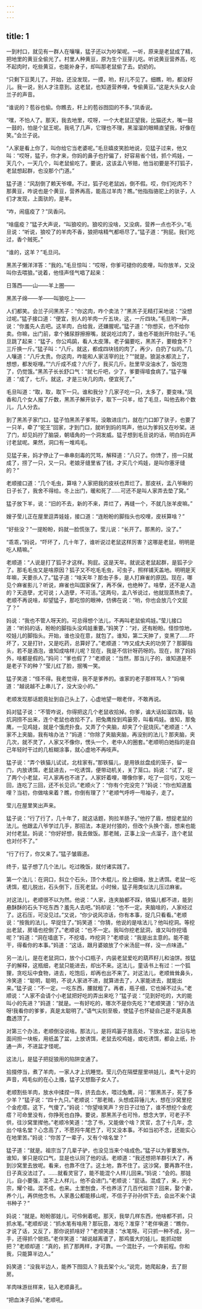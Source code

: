 ```yaml
---
---
---
```

title: 1
---



一到村口，就见有一群人在嚷嚷，猛子还以为吵架呢。一听，原来是老鼠成了精，把地里的黄豆全偷光了。村里人种黄豆，原为生个豆芽儿吃。听说黄豆营养高，吃不起肉时，吃些黄豆，也能补身子，却叫那老鼠偷了去。奶奶的。

“只剩下豆荚儿了。开始，还没发现，一摸，哟，籽儿不见了。细瞧，哟，都没籽儿。我一说，别人才注意到。这老鼠，也知道营养哩，专偷黄豆。”这是大头女人会兰子的声音。

“谁说的？苞谷也偷。你瞧去，秆上的苞谷囫囵的不多。”凤香说。

“嘿，不怕人了。那天，我去地里，哎呀，一个大老鼠正望我，比猫还大，嘴一鼓一鼓的，怕是个鼠王呢。我吼了几声，它理也不理，黑溜溜的眼睛直望我，好像在笑。”会兰子说。

“人家是看上你了，叫你给它当老婆呢。”毛旦嬉皮笑脸地说，见猛子过来，他又叫：“哎呀，猛子，你才来，你妈的鼻子也拧偏了，好容易省个钱，抓个鸡娃，一天几个，一天几个，叫老鼠偷吃了。要说，这该孟八爷赔，他当初要是不打狐子，老鼠想起群，也没那个门道。”

猛子道：“风刮倒了赖天爷哩。不过，狐子吃老鼠凶，倒不假。哎，你们吃肉不？那黄豆，咋说也是个黄豆，营养再高，能高过羊肉？瞧。”他指指骆驼上的驮子，人们才发现，上面驮的，是羊。

“咋，闹瘟疫了？”凤香问。

“啥瘟疫？”猛子大声说，“叫狼咬的。狼咬的没啥，又没病，营养一点也不少。”毛旦说：“听说，狼咬了的羊肉不香，狼把啥精气都咂尽了。”猛子道：“狗屁。我们吃过，香个贼死。”

“谁的，这羊？”毛旦问。

黑羔子懒洋洋答：“我的。”毛旦惊叫：“哎呀，你爹可褪你的皮哩，叫你放羊，又没叫你去喂狼。”说着，他怪声怪气唱了起来：

日落西——山——羊上圈——

黑羔子绵——羊——叫狼吃上——

人们都笑。会兰子问黑羔子：“你这肉，咋个卖法？”黑羔子无精打采地说：“没想过呢。”猛子接口道：“便宜，别人的羊肉一斤五块，这，一斤四块。”毛旦哟一声，说：“你羞先人去吧。这羊肉，白给我，还嫌腥呢。”猛子道：“你想买，也不给你卖。你嘛，出门前，拿个猪尿脬擦擦嘴，就说吃过肉了，谁也不能剖开你肚子。”毛旦跳了起来：“猛子，你公鸡鹐，看人太皮薄。老子偏要吃，黑羔子，要粮食不？三斤换一斤。”猛子叫：“八斤。就这，都成四块钱的肉了，再少，白扔了似的。”几人嚷道：“八斤太贵。你这肉，咋能和人家活宰的比？”“就是。狼涎水都流上了，想想，都发呕哩。”“六斤成不成？六斤了，我买几斤。肚里早没油水了，饭吃饱了，仍觉饿。”黑羔子长长舒口气：“就七斤吧，少了，爹要得噎食病了。”猛子嚷道：“成了，七斤。就这，才是三块几的肉，便宜死了。”

毛旦叫道：“取，取，取下一只。谁和我分？几家子吃一只，太多了，要变味。”凤香和几个女人报了斤数，黑羔子解开驮子，取下一只羊，给了毛旦，叫他去称个数儿，几人分去。

到了黑羔子家门口，猛子怕黑羔子爹骂，没敢进庄门，就在门口卸了驮子，也要了一只羊，牵了“驼王”回家，才到门口，就听到妈的骂声，他以为爹妈又在吵架。进了门，却见妈拧了脑袋，朝墙角的一个洞发威。猛子想到毛旦说的话，明白妈在声讨老鼠呢。果然，洞口有一堆鸡毛。

见猛子来，妈才停止了一串串刻毒的咒骂，解释道：“八只了。你馋了，捞一只就成了，捞了一只，又一只。老娘牙缝里省了钱，才买几个鸡娃，是叫你塞牙缝的？”

老顺接口道：“几个毛虫，算啥？人家把我的皮袄也弄烂了。那皮袄，孟八爷瞅的日子长了，我舍不得给。冬上出门，暖和死了……可还不是叫人家弄去垫了窝。”

猛子放下羊，说：“旧的不去，新的不来，弄烂了，再缝一个，不就几张羊皮嘛。”

嫂子莹儿正在屋里逗弄娃娃，接口道：“连盼盼的脚指头也咬哩，皮袄算啥？”

“好些没？”一提盼盼，妈就一脸慌张了。莹儿说：“长开了。那黑的，没了。”

“乖乖，”妈说，“吓坏了，几十年了，谁听说过老鼠这样厉害？这哪是老鼠，明明是吃人精嘛。”

老顺道：“人说是打了狐子才这样。狗屁。这是天年。就说这老鼠起群，是狐子少了。那毛毛虫又是啥原因？狐子又不吃毛毛虫，可虫子，照样铺天盖地。明明是天年嘛，天要杀人了。”猛子道：“啥天年？那虫子多，是人打麻雀的原因。现在，哪见个麻雀影儿？听说，麻雀也叫国家保了，再不保，也绝种了。啥孽，还不是人造的？天造孽，尤可说；人造孽，不可活。”这两句，孟八爷说过，他就现蒸热卖了。老顺不再说啥，却望猛子，那吃惊的眼神，仿佛在说：“哟，你也会放几个文屁了？”

妈说：“我也不管人呀天的。可总得想个法儿，不再叫老鼠偷鸡娃。”莹儿接口道：“听妈的话，盼盼的脚指头没鸡娃重要。”妈笑了：“对，还有盼盼。怪惊惊地，咬娃儿的脚指头。开始，谁也没在意，就包了。谁知，第二天肿了，变黑了……吓坏了，又是打针，又是吃药，总算好了。”老顺道：“咋又成大夫的功劳了？那脚指头，若不是酒泡，谁知成啥样儿呢？现在，我是不信针呀药呀的。现在，除了妈妈外，啥都是假的。”妈问：“爹也假了？”老顺说：“当然，那当儿子的，谁知道是不是老子下的种？”莹儿红了脸，抿嘴一笑。

猛子笑道：“怪不得。我老觉得，我不是爹养的。谁家的老子那样骂人？”妈嗔道：“越说越不上串儿了，没大没小的。”

老顺发现那话题竟扯到自己头上了，心虚地望一眼老伴，不敢再说。

妈对猛子说：“不管咋说，你得把这几个老鼠收拾掉。你爹，谝大话如溜四海，钻炕洞捞不出来，连个老鼠也收拾不了。把兔鹰拴到鸡篓旁，叫看鸡娃。谁知，那兔鹰，一见鸡娃，就是个饿虎扑食。又弄了个夹脑，却夹了个屁烧灰。”老顺道：“人家不上夹脑，我有啥办法？”妈道：“你除了夹脑夹脑，再没别的法儿？那夹脑，夹几次，就不灵了，人家又不像你，愣头一个，老中人的圈套。”老顺明白她指的是自己年轻时干过的几桩糊涂事，就心虚地不再吱声。

猛子说：“弄个铁猫儿试试，北柱家有。”那铁猫儿，是用铁丝盘成的笼子，留一门，内放诱饵，老鼠进去，一吃诱饵，便带动机关，关了笼口。妈说：“试了，捉了两个小老鼠，可人家再也不进了。人家奸着哩，哪像你爹，吃了一回亏，又吃一回，连吃了三回，还不长见识。”老顺火了：“你有个完没完？”妈说：“你也知道羞哩？当初，你做啥来着？瞧，你倒有理了？”老顺气呼呼一甩袖子，走了。

莹儿在屋里笑出声来。

猛子说：“行了行了，几十年了，就这话题，狗拉羊肠子。”他拧了眉，想捉老鼠的法儿。他跟孟八爷学过几手，那招法，本是对付狼的，但改个头换个面，想来也能对付老鼠。妈说：“你好好想，我去做饭。那老贼，正事上没一点溜子，连个老鼠也对付不了。”

“行了行了，你又来了。”猛子皱眉道。

终于，猛子想了几个法儿。吃过晚饭，就付诸实践了。

第一个法儿：在洞口，斜立个石头，顶个木棍儿，拴上细绳，放上诱饵。老鼠一吃诱饵，棍儿脱出，石头倒下，压死老鼠。小时候，猛子用类似法儿压过麻雀。

对这法儿，老顺很不以为然。他说：“人家，连夹脑都不踩，铁猫儿都不进，能到悬酥酥的石头下吃东西？羞先人去吧。”妈却说：“也不一定。夹脑啥的，人家经过了。这石压，可没见过。”又说，“你少说风凉话，你有本事，捉几只看看。”老顺说：“按我的法儿，早捉住了。”妈笑道：“你猜，他说的是啥法儿？他叫挖洞。等挖出老鼠，房墙也挖倒了。”老顺说：“也不一定。我叫你挖老鼠洞，谁又叫你挖墙呢？”妈道：“洞在墙底下，不挖墙，咋挖洞？”老顺说：“我是出主意的。能不能干，得看你的本事。”妈道：“这话，跟月婆娘放了个米汤屁一样，没一点味道。”

另一法儿，是在老鼠洞口，放个小口瓶子，内装老鼠爱吃的葫芦籽儿和油饼。按猛子的解释，这瓶细，老鼠只能进去，却出不来。这法儿，童话书上有过：一个狐狸，贪吃坛中食物，进去，吃饱后，却再也出不来了。对这法儿，老顺耸耸鼻头，冷笑道：“聪明，聪明，不说人家进不进，就算进去了，人家能进去，就能出来。”猛子说：“不一定。一吃东西，腰就粗了。再者，瓶子细，它也掉不过头。”老顺说：“人家不会请个小老鼠把好吃的弄出来吃？”猛子说：“见到好吃的，大的能叫小的先进？”妈道：“就是。一有好吃的，哪次不是你先吃？”老顺笑道：“好办法呀!我看你的爹爹，真是太聪明了。”语气尖刻至极，使猛子也怀疑自己是不是真愚蠢透顶了。

对第三个办法，老顺倒没说啥。那法儿，是将鸡篓子放高处，下放水盆，盆沿与地面间担一块板，用纸盖了盆，上放诱饵，老鼠去咬鸡娃，或吃诱饵，都会上纸，扑通一声，不进盆才怪呢。

这法儿，是猛子把捉狼用的陷阱变通了。

拾掇停当，煮了羊肉，一家人才上炕睡觉。莹儿仍在隔壁屋里哄娃儿，柔气十足的声音，鸡毛似的在心上搔，猛子又想豁子女人了。

老顺割些羊肉，放水中揉捏一阵，挤去血水，喂过兔鹰，问：“那黑羔子，死了多少羊？”猛子说：“四十九只。”老顺说：“那老贼，头想成蒜锤儿大，想在沙窝里挖个金疙瘩。这下，气傻了。”妈说：“你望啥笑声？穷日子过怕了，谁不想挖个金疙瘩？可命里没有，你挣死也白挣。要说，那黑羔子也可怜，想念大学，可老子不供，往沙窝里撵他。”老顺冷笑道：“念了书，又能做个啥？灵官，念了十几年，念出个啥名堂？心念高了，不愿捋牛尾巴了，可又没本事。不如当初不念，还能实心在地里苦。”妈说：“你苦了一辈子，又有个啥名堂？”

猛子道：“就是。祖宗当了几辈子驴，也没见当来个啥成色。”猛子以为爹要发作。谁知，爹只是叹口气，显是也认同了他的话。老顺道：“我还想把羊群引大了，再到沙窝里去放呢。看来，也靠不住了。这土地，靠不住了。这沙窝，要再靠不住，日子真没法过了。……就看灵官了，能不能混个人样儿回来。”妈说：“会的。那娃儿，自小要强，混不上人样儿，他不会进门。”老顺说：“屁话。混成了，来，光个宗，耀个祖。混不成，也来。土里刨食，不也养活了几百代祖宗？回来，娶个妻，养个儿，再供他念书。人家愚公都能移山呢，不信子子孙孙供下去，会出不来个读书种子？”

妈说：“就是。盼盼那娃儿，可伶俐着呢。那天，我举几样东西，他啥都不抓，只抓水笔。”老顺却说：“抓水笔有啥用？那玩意，准吃？准穿？”老伴嗔道：“瞧你，才说了话，又反了，那你说抓啥好？”老顺笑道：“水笔呀。可只抓一种不成，另一手，还得抓个锨把。”老伴笑道：“越说越离谱了，那鸡蛋大的娃儿，能抓动锨把？”老顺却道：“真的，抓了那两样，才可靠。一个混肚子，一个奔前程。你和我，只能算半边人。”

妈笑道：“没我半边人，能养下囫囵人？我去架个火。”说完，她爬起身，去了厨房。

羊肉味游丝样来，钻入老顺鼻孔。

“把血沫子舀掉。”老顺吼。